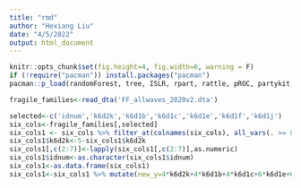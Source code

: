 ```yaml
---
title: "rmd"
author: "Hexiang Liu"
date: "4/5/2022"
output: html_document
---
```


```r
knitr::opts_chunk$set(fig.height=4, fig.width=6, warning = F)
if (!require("pacman")) install.packages("pacman")
pacman::p_load(randomForest, tree, ISLR, rpart, rattle, pROC, partykit, ggplot2, glmnet, leaps, dplyr, keras, neuralnet, imager, ranger,haven,labelled)
```

```r
fragile_families<-read_dta('FF_allwaves_2020v2.dta')
```

```r
selected<-c('idnum','k6d2k','k6d1b','k6d1c','k6d1e','k6d1f','k6d1j')
six_cols<-fragile_families[,selected]
six_cols1 <- six_cols %>% filter_at(colnames(six_cols), all_vars(. >= 0))#drop negative values
six_cols1$k6d2k<-5-six_cols1$k6d2k
six_cols1[,c(2:7)]<-lapply(six_cols1[,c(2:7)],as.numeric)
six_cols1$idnum<-as.character(six_cols1$idnum)
six_cols1<-as.data.frame(six_cols1)
six_cols1<-six_cols1 %>% mutate(new_y=4*k6d2k+4*k6d1b+4*k6d1c+6*k6d1e+6*k6d1f+6*k6d1j)
```


